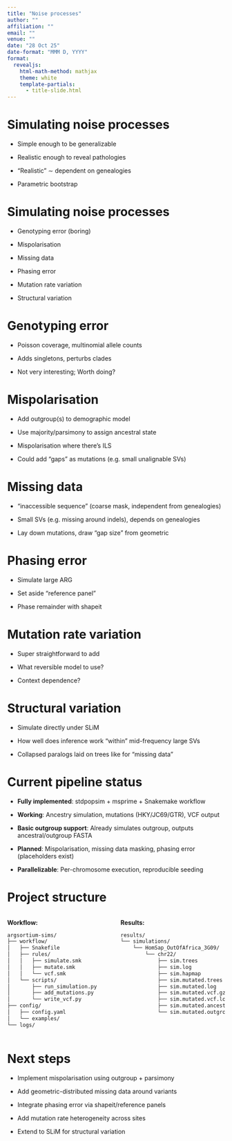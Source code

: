 ```yaml
---
title: "Noise processes"
author: ""
affiliation: ""
email: ""
venue: ""
date: "28 Oct 25"
date-format: "MMM D, YYYY"
format: 
  revealjs:
    html-math-method: mathjax
    theme: white
    template-partials:
      - title-slide.html
---
```



# Simulating noise processes

::: {.incremental}

- Simple enough to be generalizable

- Realistic enough to reveal pathologies

- "Realistic" $\sim$ dependent on genealogies

- Parametric bootstrap

:::


# Simulating noise processes

::: {.incremental}

- Genotyping error (boring)

- Mispolarisation

- Missing data

- Phasing error

- Mutation rate variation

- Structural variation

:::


# Genotyping error

::: {.incremental}

- Poisson coverage, multinomial allele counts

- Adds singletons, perturbs clades

- Not very interesting; Worth doing?

:::


# Mispolarisation

::: {.incremental}

- Add outgroup(s) to demographic model

- Use majority/parsimony to assign ancestral state

- Mispolarisation where there's ILS

- Could add "gaps" as mutations (e.g. small unalignable SVs)

:::


# Missing data

::: {.incremental}

- "inaccessible sequence" (coarse mask, independent from genealogies)

- Small SVs (e.g. missing around indels), depends on genealogies

- Lay down mutations, draw "gap size" from geometric

:::


# Phasing error

::: {.incremental}

- Simulate large ARG

- Set aside "reference panel"

- Phase remainder with shapeit

:::


# Mutation rate variation

::: {.incremental}

- Super straightforward to add

- What reversible model to use?

- Context dependence?

:::


# Structural variation

::: {.incremental}

- Simulate directly under SLiM

- How well does inference work "within" mid-frequency large SVs

- Collapsed paralogs laid on trees like for "missing data"


:::


# Current pipeline status

::: {.incremental}

- **Fully implemented**: stdpopsim + msprime + Snakemake workflow

- **Working**: Ancestry simulation, mutations (HKY/JC69/GTR), VCF output

- **Basic outgroup support**: Already simulates outgroup, outputs ancestral/outgroup FASTA

- **Planned**: Mispolarisation, missing data masking, phasing error (placeholders exist)

- **Parallelizable**: Per-chromosome execution, reproducible seeding

:::


# Project structure

::: {.columns}

::: {.column width="50%"}
**Workflow:**
```.bash
argsortium-sims/
├── workflow/
│   ├── Snakefile
│   ├── rules/
│   │   ├── simulate.smk
│   │   ├── mutate.smk
│   │   └── vcf.smk
│   └── scripts/
│       ├── run_simulation.py
│       ├── add_mutations.py
│       └── write_vcf.py
├── config/
│   ├── config.yaml
│   └── examples/
└── logs/
```
:::

::: {.column width="50%"}
**Results:**
```.bash
results/
└── simulations/
    └── HomSap_OutOfAfrica_3G09/
        └── chr22/
            ├── sim.trees
            ├── sim.log
            ├── sim.hapmap
            ├── sim.mutated.trees
            ├── sim.mutated.log
            ├── sim.mutated.vcf.gz
            ├── sim.mutated.vcf.log
            ├── sim.mutated.ancestral.fa.gz
            └── sim.mutated.outgroup.fa.gz
```
:::

:::


# Next steps

::: {.incremental}

- Implement mispolarisation using outgroup + parsimony

- Add geometric-distributed missing data around variants

- Integrate phasing error via shapeit/reference panels

- Add mutation rate heterogeneity across sites

- Extend to SLiM for structural variation

:::
